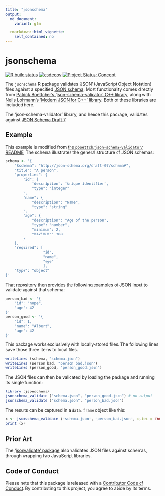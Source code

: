 ```yaml
---
title: "jsonschema"
output:
  md_document:
    variant: gfm

  rmarkdown::html_vignette:
    self_contained: no
---
```


# jsonschema

<!-- badges: start -->
[![R build status](https://github.com/mpadge/jsonschema/workflows/R-CMD-check/badge.svg)](https://github.com/mpadge/jsonschema/actions?query=workflow%3AR-CMD-check)
[![codecov](https://codecov.io/gh/mpadge/jsonschema/branch/main/graph/badge.svg)](https://codecov.io/gh/mpadge/jsonschema)
[![Project Status: Concept](https://www.repostatus.org/badges/latest/wip.svg)](https://www.repostatus.org/#wip)
<!-- badges: end -->


The `jsonschema` R package validates 'JSON' (JavaScript Object Notation) files
against a specified [JSON schema](https://json-schema.org/). Most functionality
comes directly from [Patrick Boettcher's 'json-schema-validator' C++
library](https://github.com/pboettch/json-schema-validator/),
along with [Neils Lohmann's 'Modern JSON for C++'
library](https://github.com/pboettch/json-schema-validator). Both of these
libraries are included here.

The 'json-schema-validator' library, and hence this package, validates against
[JSON Schema Draft
7](https://json-schema.org/specification-links.html#draft-7).

## Example

This example is modified from [the `pboettch/json-schema-validator/`
README](https://github.com/pboettch/json-schema-validator/). The schema
illustrates the general structure of JSON schemas:

```r
schema <- '{
    "$schema": "http://json-schema.org/draft-07/schema#",
    "title": "A person",
    "properties": {
        "id": {
            "description": "Unique identifier",
            "type": "integer"
        },
        "name": {
            "description": "Name",
            "type": "string"
        },
        "age": {
            "description": "Age of the person",
            "type": "number",
            "minimum": 2,
            "maximum": 200
        }
    },
    "required": [
                 "id",
                 "name",
                 "age"
                 ],
    "type": "object"
}'
```

That repository then provides the following examples of JSON input to validate
against that schema:

```r
person_bad <- '{
    "id": "nope",
    "age": 42
}'
person_good <- '{
    "id": 1,
    "name": "Albert",
    "age": 42
}'
```

This package works exclusively with locally-stored files. The following lines
save those three items to local files. 

```r
writeLines (schema, "schema.json")
writeLines (person_bad, "person_bad.json")
writeLines (person_good, "person_good.json")
```

The JSON files can then be validated by loading the package and running its
single function:

```r
library (jsonschema)
jsonschema_validate ("schema.json", "person_good.json") # no output
jsonschema_validate ("schema.json", "person_bad.json")
```

The results can be captured in a `data.frame` object like this:

```r
x <- jsonschema_validate ("schema.json", "person_bad.json", quiet = TRUE)
print (x)
```


## Prior Art

The ['jsonvalidate' package](https://docs.ropensci.org/jsonvalidate/) also
validates JSON files against schemas, through wrapping two JavaScript
libraries.


## Code of Conduct

Please note that this package is released with a [Contributor Code of
Conduct](https://ropensci.org/code-of-conduct/). By contributing to this
project, you agree to abide by its terms.
